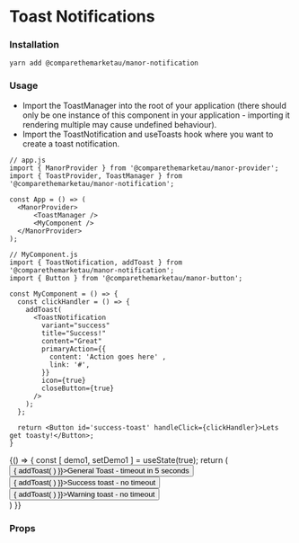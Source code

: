 
<Meta title="Components/Notifications/Toast" component={ToastNotification} />

# Toast Notifications

### Installation
`yarn add @comparethemarketau/manor-notification`

### Usage
* Import the ToastManager into the root of your application (there should only be one instance of this component in your
application - importing it rendering multiple may cause undefined behaviour).
* Import the ToastNotification and useToasts hook where you want to create a toast notification.

```
// app.js
import { ManorProvider } from '@comparethemarketau/manor-provider';
import { ToastProvider, ToastManager } from '@comparethemarketau/manor-notification';

const App = () => (
  <ManorProvider>
      <ToastManager />
      <MyComponent />
  </ManorProvider>
);

// MyComponent.js
import { ToastNotification, addToast } from '@comparethemarketau/manor-notification';
import { Button } from '@comparethemarketau/manor-button';

const MyComponent = () => {
  const clickHandler = () => {
    addToast(
      <ToastNotification
        variant="success"
        title="Success!"
        content="Great"
        primaryAction={{
          content: 'Action goes here' ,
          link: '#',
        }}
        icon={true}
        closeButton={true}
      />
    );
  };

  return <Button id='success-toast' handleClick={clickHandler}>Lets get toasty!</Button>;
}
```

<Preview>
  <Story name="toast notification">
    {() => {
      const [ demo1, setDemo1 ] = useState(true);
      return (
        <ManorProvider>
          <div style={{ padding: '2%' }}>
            <ToastManager />
            <Container>
              <div style={{marginTop: '60px', width: '50%'}}>
                <Row>
                  <Column xsOffset={6} cols={10}>
                    <Button id='general-toast' handleClick={() => {
                      addToast(
                        <ToastNotification
                          variant="general"
                          title="General Toast Message"
                          content="This will auto dismiss in 5 seconds"
                          primaryAction={{
                            content: 'Action goes here',
                            link: '#',
                          }}
                          icon={true}
                          closeButton={true}
                          autoClose={5000}
                        />
                      )
                    }}>General Toast - timeout in 5 seconds</Button>
                    <Button id='success-toast' handleClick={() => {
                      addToast(
                        <ToastNotification
                          variant="success"
                          title="Success!"
                          content="Great"
                          primaryAction={{
                            content: 'Action goes here' ,
                            link: '#',
                          }}
                          icon={true}
                          closeButton={true}
                        />
                      )
                    }}>Success toast - no timeout </Button>
                    <Button id='warning-toast' handleClick={() => {
                      addToast(
                        <ToastNotification
                          variant="warning"
                          title="Warning!"
                          content="Something needs your attention"
                          primaryAction={{
                            content: 'Action goes here' ,
                            link: '#',
                          }}
                          icon={true}
                          closeButton={true}
                        />
                      )
                    }}>Warning toast - no timeout </Button>
                  </Column>
                </Row>
              </div>
            </Container>
          </div>
        </ManorProvider>
      )
    }}
  </Story>
</Preview>

### Props
<Props of={ToastNotification} />


